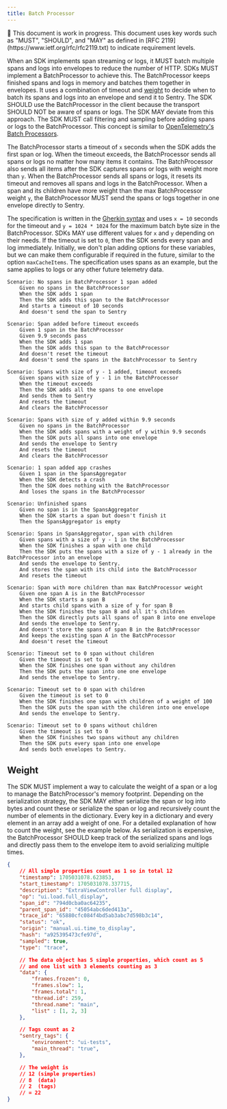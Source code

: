 ```yaml
---
title: Batch Processor
---
```


<Alert level="warning">
  🚧 This document is work in progress.
</Alert>

<Alert>
  This document uses key words such as "MUST", "SHOULD", and "MAY" as defined in [RFC 2119](https://www.ietf.org/rfc/rfc2119.txt) to indicate requirement levels.
</Alert>

When an SDK implements span streaming or logs, it MUST batch multiple spans and logs into envelopes to reduce the number of HTTP. SDKs MUST implement a BatchProcessor to achieve this. The BatchProcessor keeps finished spans and logs in memory and batches them together in envelopes. It uses a combination of timeout and [weight](#weight) to decide when to batch its spans and logs into an envelope and send it to Sentry.
The SDK SHOULD use the BatchProcessor in the client because the transport SHOULD NOT be aware of spans or logs. The SDK MAY deviate from this approach. The SDK MUST call filtering and sampling before adding spans or logs to the BatchProcessor. This concept is similar to [OpenTelemetry's Batch Processors](https://github.com/open-telemetry/opentelemetry-collector/blob/main/processor/batchprocessor/README.md).

The BatchProcessor starts a timeout of `x` seconds when the SDK adds the first span or log. When the timeout exceeds, the BatchProcessor sends all spans or logs no matter how many items it contains. The BatchProcessor also sends all items after the SDK captures spans or logs with weight more than `y`. When the BatchProcessor sends all spans or logs, it resets its timeout and removes all spans and logs in the BatchProcessor. When a span and its children have more weight than the max BatchProcessor weight `y`, the BatchProcessor MUST send the spans or logs together in one envelope directly to Sentry.

The specification is written in the [Gherkin syntax](https://cucumber.io/docs/gherkin/reference/) and uses `x = 10` seconds for the timeout and `y = 1024 * 1024` for the maximum batch byte size in the BatchProcessor. SDKs MAY use different values for `x` and `y` depending on their needs. If the timeout is set to `0`, then the SDK sends every span and log immediately. Initially, we don't plan adding options for these variables, but we can make them configurable if required in the future, similar to the option `maxCacheItems`. The specification uses spans as an example, but the same applies to logs or any other future telemetry data.


```Gherkin
Scenario: No spans in BatchProcessor 1 span added
    Given no spans in the BatchProcessor
    When the SDK adds 1 span
    Then the SDK adds this span to the BatchProcessor
    And starts a timeout of 10 seconds
    And doesn't send the span to Sentry

Scenario: Span added before timeout exceeds
    Given 1 span in the BatchProcessor
    Given 9.9 seconds pass
    When the SDK adds 1 span
    Then the SDK adds this span to the BatchProcessor
    And doesn't reset the timeout
    And doesn't send the spans in the BatchProcessor to Sentry

Scenario: Spans with size of y - 1 added, timeout exceeds
    Given spans with size of y - 1 in the BatchProcessor
    When the timeout exceeds
    Then the SDK adds all the spans to one envelope
    And sends them to Sentry
    And resets the timeout
    And clears the BatchProcessor

Scenario: Spans with size of y added within 9.9 seconds
    Given no spans in the BatchProcessor
    When the SDK adds spans with a weight of y within 9.9 seconds
    Then the SDK puts all spans into one envelope
    And sends the envelope to Sentry
    And resets the timeout
    And clears the BatchProcessor

Scenario: 1 span added app crashes
    Given 1 span in the SpansAggregator
    When the SDK detects a crash
    Then the SDK does nothing with the BatchProcessor
    And loses the spans in the BatchProcessor

Scenario: Unfinished spans
    Given no span is in the SpansAggregator
    When the SDK starts a span but doesn't finish it
    Then the SpansAggregator is empty

Scenario: Spans in SpansAggregator, span with children
    Given spans with a size of y - 1 in the BatchProcessor
    When the SDK finishes a span with one child
    Then the SDK puts the spans with a size of y - 1 already in the BatchProcessor into an envelope
    And sends the envelope to Sentry.
    And stores the span with its child into the BatchProcessor
    And resets the timeout

Scenario: Span with more children than max BatchProcessor weight
    Given one span A is in the BatchProcessor
    When the SDK starts a span B
    And starts child spans with a size of y for span B
    When the SDK finishes the span B and all it's children
    Then the SDK directly puts all spans of span B into one envelope
    And sends the envelope to Sentry.
    And doesn't store the spans of span B in the BatchProcessor
    And keeps the existing span A in the BatchProcessor
    And doesn't reset the timeout

Scenario: Timeout set to 0 span without children
    Given the timeout is set to 0
    When the SDK finishes one span without any children
    Then the SDK puts the span into one one envelope
    And sends the envelope to Sentry.

Scenario: Timeout set to 0 span with children
    Given the timeout is set to 0
    When the SDK finishes one span with children of a weight of 100
    Then the SDK puts the span with the children into one envelope
    And sends the envelope to Sentry.

Scenario: Timeout set to 0 spans without children
    Given the timeout is set to 0
    When the SDK finishes two spans without any children
    Then the SDK puts every span into one envelope
    And sends both envelopes to Sentry.

```

## Weight

The SDK MUST implement a way to calculate the weight of a span or a log to manage the BatchProcessor's memory footprint. Depending on the serialization strategy, the SDK MAY either serialize the span or log into bytes and count these or serialize the span or log and recursively count the number of elements in the dictionary. Every key in a dictionary and every element in an array add a weight of one. For a detailed explanation of how to count the weight, see the example below. As serialization is expensive, the BatchProcessor SHOULD keep track of the serialized spans and logs and directly pass them to the envelope item to avoid serializing multiple times.

```JSON
{
    // All simple properties count as 1 so in total 12
    "timestamp": 1705031078.623853,
    "start_timestamp": 1705031078.337715,
    "description": "ExtraViewController full display",
    "op": "ui.load.full_display",
    "span_id": "794d0cba0ac64235",
    "parent_span_id": "45054abc6ded413a",
    "trace_id": "65880cfc084f4bd5ab3abc7d598b3c14",
    "status": "ok",
    "origin": "manual.ui.time_to_display",
    "hash": "a925395473cfe97d",
    "sampled": true,
    "type": "trace",

    // The data object has 5 simple properties, which count as 5
    // and one list with 3 elements counting as 3
    "data": {
        "frames.frozen": 0,
        "frames.slow": 1,
        "frames.total": 1,
        "thread.id": 259,
        "thread.name": "main",
        "list" : [1, 2, 3]
    },

    // Tags count as 2
    "sentry_tags": {
        "environment": "ui-tests",
        "main_thread": "true",
    },

    // The weight is
    // 12 (simple properties)
    // 8  (data)
    // 2  (tags)
    // = 22
}
```
